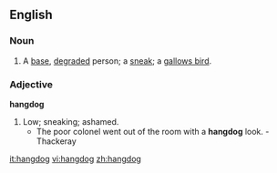 ==English==
===Noun===
{{en-noun-reg}}
# A [[base]], [[degrade]]d person; a [[sneak]]; a [[gallows bird]].

===Adjective===
'''hangdog'''
# Low; sneaking; ashamed.
#* The poor colonel went out of the room with a '''hangdog''' look. - Thackeray

[[it:hangdog]]
[[vi:hangdog]]
[[zh:hangdog]]
